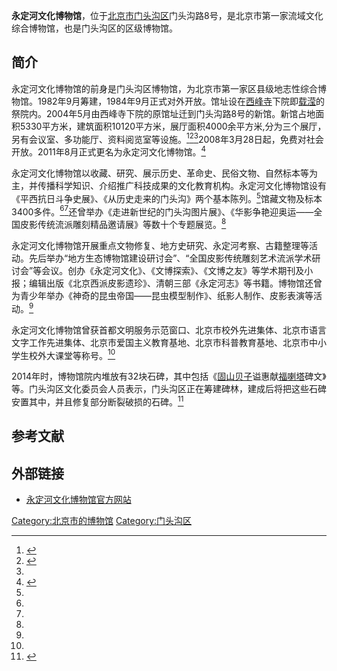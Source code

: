 {{Coord|39.9432891|116.0968215|type:landmark_region:CN-11_source:GoogleMaps|display=title}}
'''永定河文化博物馆'''，位于[[北京市|北京市]][[门头沟区|门头沟区]]门头沟路8号，是北京市第一家流域文化综合博物馆，也是门头沟区的区级博物馆。

==简介==
永定河文化博物馆的前身是门头沟区博物馆，为北京市第一家区县级地志性综合博物馆。1982年9月筹建，1984年9月正式对外开放。馆址设在[[西峰寺_(门头沟)|西峰寺]]下院即[[载滢|载滢]]的祭院内。2004年5月由西峰寺下院的原馆址迁到门头沟路8号的新馆。新馆占地面积5330平方米，建筑面积10120平方米，展厅面积4000余平方米,分为三个展厅，另有会议室、多功能厅、资料阅览室等设施。<ref name=xinguan>{{Cite web |url=http://dchms.bjdch.gov.cn/main/viewDetail.jsp?newsid=102799&subjectid=10116 |title=门头沟区博物馆，数字东城，2013-09-02 |access-date=2015-01-31 |archive-url=https://web.archive.org/web/20170116145212/http://dchms.bjdch.gov.cn/main/viewDetail.jsp?newsid=102799&subjectid=10116 |archive-date=2017-01-16 |dead-url=yes }}</ref><ref name=zgw>{{Cite web |url=http://www.china.com.cn/info/2009-03/01/content_17354004.htm |title=门头沟区博物馆，中国网，2009-03-01 |access-date=2015-01-31 |archive-date=2016-03-05 |archive-url=https://web.archive.org/web/20160305031450/http://www.china.com.cn/info/2009-03/01/content_17354004.htm |dead-url=no }}</ref><ref name=gaikuang/>2008年3月28日起，免费对社会开放。2011年8月正式更名为永定河文化博物馆。<ref name=gaikuang>{{Cite web |url = http://wh.bjmtg.gov.cn/bwg/list.php?pid=53 |title = 文博概况 |author =  |date =  |publisher = 永定河文化博物馆 |language =  |accessdate = 2017-01-13 |quote =  |archive-url = https://web.archive.org/web/20160625122146/http://wh.bjmtg.gov.cn/bwg/list.php?pid=53 |archive-date = 2016-06-25 |dead-url = yes }}</ref>

永定河文化博物馆以收藏、研究、展示历史、革命史、民俗文物、自然标本等为主，并传播科学知识、介绍推广科技成果的文化教育机构。永定河文化博物馆设有《平西抗日斗争史展》、《从历史走来的门头沟》两个基本陈列。<ref name=gaikuang/>馆藏文物及标本3400多件。<ref name=xinguan/><ref name=zgw/>还曾举办《走进新世纪的门头沟图片展》、《华影争艳迎奥运——全国皮影传统流派雕刻精品邀请展》等数十个专题展览。<ref name=gaikuang/>

永定河文化博物馆开展重点文物修复、地方史研究、永定河考察、古籍整理等活动。先后举办“地方生态博物馆建设研讨会”、“全国皮影传统雕刻艺术流派学术研讨会”等会议。创办《永定河文化》、《文博探索》、《文博之友》等学术期刊及小报；编辑出版《北京西派皮影遗珍》、清朝三部《永定河志》等书籍。博物馆还曾为青少年举办《神奇的昆虫帝国——昆虫模型制作》、纸影人制作、皮影表演等活动。<ref name=gaikuang/>

永定河文化博物馆曾获首都文明服务示范窗口、北京市校外先进集体、北京市语言文字工作先进集体、北京市爱国主义教育基地、北京市科普教育基地、北京市中小学生校外大课堂等称号。<ref name=gaikuang/>

2014年时，博物馆院内堆放有32块石碑，其中包括《[[固山贝子|固山贝子]]谥惠献[[福喇塔|福喇塔]]碑文》等。门头沟区文化委员会人员表示，门头沟区正在筹建碑林，建成后将把这些石碑安置其中，并且修复部分断裂破损的石碑。<ref>{{Cite web |url=http://news.sina.com.cn/o/2014-07-11/135030505499.shtml |title=博物馆里石碑堆着看？ 门头沟区博物馆院中石碑“叠罗汉”，新浪，2014-07-11 |access-date=2015-01-31 |archive-date=2019-06-07 |archive-url=https://web.archive.org/web/20190607013340/http://news.sina.com.cn/o/2014-07-11/135030505499.shtml |dead-url=no }}</ref>

==参考文献==
{{reflist}}

==外部链接==
*[https://web.archive.org/web/20170116144912/http://wh.bjmtg.gov.cn/bwg/ 永定河文化博物馆官方网站]

[[Category:北京市的博物馆|Category:北京市的博物馆]]
[[Category:门头沟区|Category:门头沟区]]
